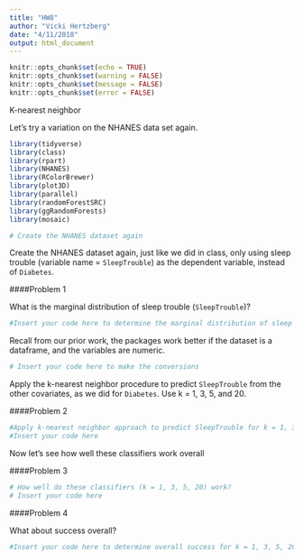 ```yaml
---
title: "HW8"
author: "Vicki Hertzberg"
date: "4/11/2018"
output: html_document
---
```



```r
knitr::opts_chunk$set(echo = TRUE)
knitr::opts_chunk$set(warning = FALSE)
knitr::opts_chunk$set(message = FALSE)
knitr::opts_chunk$set(error = FALSE)
```

K-nearest neighbor

Let's try a variation on the NHANES data set again.

```r
library(tidyverse)
library(class)
library(rpart)
library(NHANES)
library(RColorBrewer)
library(plot3D)
library(parallel)
library(randomForestSRC)
library(ggRandomForests)
library(mosaic)

# Create the NHANES dataset again
```

Create the NHANES dataset again, just like we did in class, only using sleep trouble (variable name = `SleepTrouble`) as the dependent variable, instead of `Diabetes`. 

####Problem 1

What is the marginal distribution of sleep trouble (`SleepTrouble`)?

```r

#Insert your code here to determine the marginal distribution of sleep trouble in the NHANES dataset.

```

Recall from our prior work, the packages work better if the dataset is a dataframe, and the variables are numeric.



```r

# Insert your code here to make the conversions

```

Apply the k-nearest neighbor procedure to predict `SleepTrouble` from the other covariates, as we did for `Diabetes`. Use k = 1, 3, 5, and 20.

####Problem 2

```r

#Apply k-nearest neighbor approach to predict SleepTrouble for k = 1, 3, 5, 20
#Insert your code here


```

Now let's see how well these classifiers work overall

####Problem 3

```r

# How well do these classifiers (k = 1, 3, 5, 20) work?
# Insert your code here


```

####Problem 4

What about success overall?

```r

#Insert your code here to determine overall success for k = 1, 3, 5, 20

```



